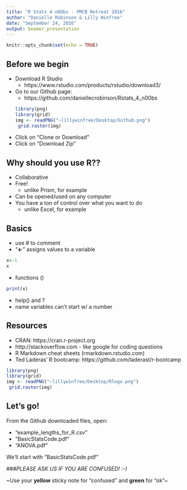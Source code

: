```yaml
---
title: "R Stats 4 nOObs - PMCB Retreat 2016"
author: "Danielle Robinson & Lilly Winfree"
date: "September 24, 2016"
output: beamer_presentation
---
```


```r
knitr::opts_chunk$set(echo = TRUE)
```

## Before we begin
- Download R Studio 
    + https://www.rstudio.com/products/rstudio/download3/
- Go to our Github page: 
    + https://github.com/daniellecrobinson/Rstats_4_n00bs
```r
library(png)
library(grid)
img <- readPNG("~lillywinfree/Desktop/Github.png")
 grid.raster(img)
```
- Click on "Clone or Download"
- Click on "Download Zip"

## Why should you use R??
- Collaborative
- Free!
    + unlike Prism, for example
- Can be opened/used on any computer
- You have a ton of control over what you want to do
    + unlike Excel, for example

## Basics
- use # to comment
- "**<-**" assigns values to a variable
```r
x<-1
x
```
- functions ()
```r
print(x)
```
- help() and ?
- name variables can't start w/ a number

## Resources
- CRAN: https://cran.r-project.org
- http://stackoverflow.com - like google for coding questions
- R Markdown cheat sheets (rmarkdown.rstudio.com)
- Ted Laderas' R bootcamp: https://github.com/laderast/r-bootcamp
```r
library(png)
library(grid)
img <- readPNG("~lillywinfree/Desktop/Rlogo.png")
 grid.raster(img)
```

## Let's go!
From the Github downloaded files, open:

- "example_lengths_for_R.csv"
- "BasicStatsCode.pdf"
- "ANOVA.pdf"

We'll start with "BasicStatsCode.pdf" 


###_PLEASE ASK US IF YOU ARE CONFUSED! :-)_


~Use your **yellow** sticky note for "confused" and **green** for "ok"~

